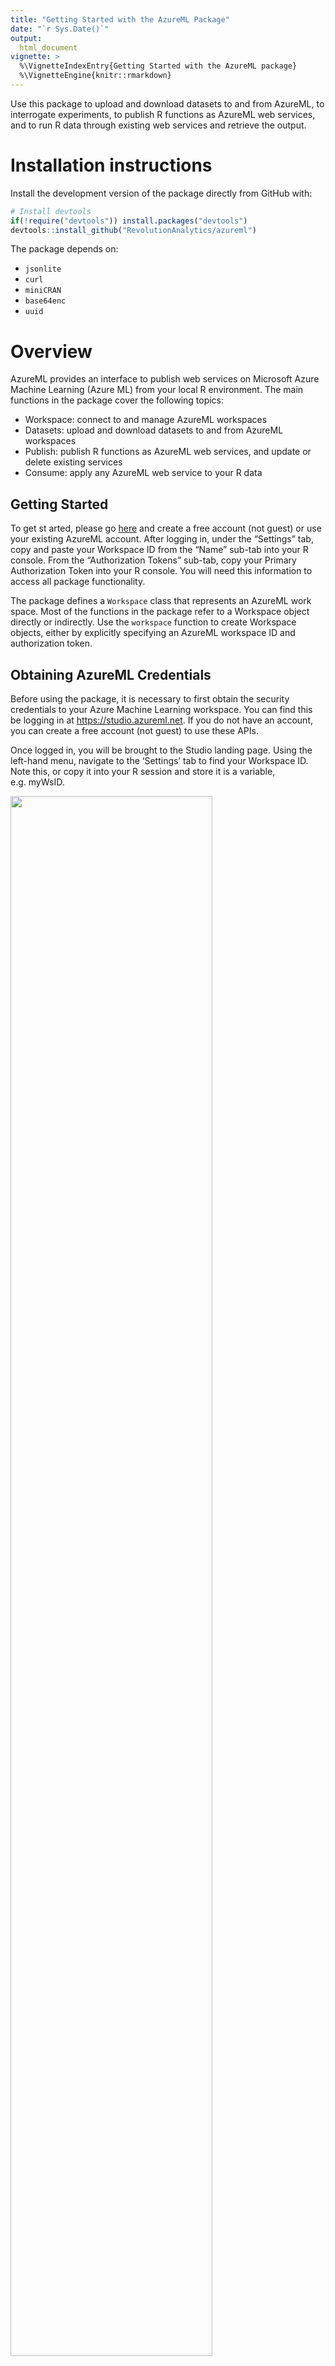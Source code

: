```yaml
---
title: "Getting Started with the AzureML Package"
date: "`r Sys.Date()`"
output:
  html_document
vignette: >
  %\VignetteIndexEntry{Getting Started with the AzureML package}
  %\VignetteEngine{knitr::rmarkdown}
---
```


Use this package to upload and download datasets to and from AzureML, to interrogate experiments, to publish R functions as AzureML web services, and to run R data through existing web services and retrieve the output.

# Installation instructions

Install the development version of the package directly from GitHub with:

```r
# Install devtools
if(!require("devtools")) install.packages("devtools")
devtools::install_github("RevolutionAnalytics/azureml")
```

The package depends on:

- `jsonlite`
- `curl`
- `miniCRAN`
- `base64enc`
- `uuid`


# Overview

AzureML provides an interface to publish web services on Microsoft Azure Machine Learning (Azure ML) from your local R environment. The main functions in the package cover the following topics:

- Workspace: connect to and manage AzureML workspaces
- Datasets: upload and download datasets to and from AzureML workspaces
- Publish: publish R functions as AzureML web services, and update or delete
   existing services
- Consume: apply any AzureML web service to your R data

## Getting Started

To get st arted, please go [here](https://studio.azureml.net) and create a free account (not guest) or use your existing AzureML account.  After logging in, under the "Settings" tab, copy and paste your Workspace ID from the "Name" sub-tab into your R console. From the "Authorization Tokens" sub-tab, copy your Primary Authorization Token into your R console. You will need this information to access all package functionality.

The package defines a `Workspace` class that represents an AzureML work space. Most of the functions in the package refer to a Workspace object directly or indirectly. Use the `workspace` function to create Workspace objects, either by explicitly specifying an AzureML workspace ID and authorization token.

## Obtaining AzureML Credentials

Before using the package, it is necessary to first obtain the security credentials to your Azure Machine Learning workspace. You can find this be logging in at [https://studio.azureml.net](Azure ML web site). If you do not have an account, you can create a free account (not guest) to use these APIs.

Once logged in, you will be brought to the Studio landing page. Using the left-hand menu, navigate to the 'Settings' tab to find your Workspace ID. Note this, or copy it into your R session and store it is a variable, e.g. myWsID.

<img src="workspaceID.png" width="80%">

Next, within the 'Settings' tab, use the overhead menu to navigate to the 'Authorization Tokens' tab and similarly note your Primary Authorization Token.

<img src="authToken.png" width="80%">

```r
library(AzureML)
ws <- workspace(
  id = "your workspace ID",
  auth = "your authorization token"
)
```

or alternatively create a file in `~/.azureml/settings.json` with the JSON structure (`api_endpoint` and `management_endpoint` are optional):

```json
{"workspace": {
   "id"                  : "test_id",
   "authorization_token" : "test_token",
   "api_endpoint"        : "api_endpoint",
   "management_endpoint" : "management_endpoint"
}}
```

See `?workspace` for more details.

## Examining workspace datasets, experiments and services

The `datasets()`, `experiments()`, and `services()` functions return data frames that contain information about those objects available in the workspace.

The package caches R data frames describing available datasets, experiments and services in the workspace environment. That cache can be refreshed at any time with the `refresh` function. Data frames make it relatively easy to sort and filter the datasets, experiments, and servies in arbitrary ways.  The functions also include filtering options for specific and common filters, like looking up something by name.

Use the `download.datasets` and `upload.dataset` functions to download or upload data between R and your Azure workspace. The `download.intermediate.dataset` function can download ephemeral data from a port in an experiment that is not explicitly stored in your Azure workspace.

Use `delete.datasets` to remove and delete datasets from the workspace.

The `endpoints` function describes Azure web service endpoints, and works with supporting help functions like `discoverSchema` and `endpointHelp`.

The `publishWebService` function publishes a custom R function as an AzureML web service, available for use by any client. The `updateWebService` and `deleteWebServce` update or delete existing web services, respectively.

Use the `consume` function to evaluate an Azure ML web service with uploaded R data.

# Examples

Work with the AzureML package begins by defining a workspace object. The example below uses the configured workspace ID and authorization token in the `~/.azureml/settings.json` file.  Alternatively specify these settings explicitly in the `workspace` function as outlined above. All of the examples require this step.

```r
library(AzureML)
ws <- workspace()
ws
```

## Datasets

AzureML 'datasets' correspond more or less to R data frames. The AzureML package defines four basic dataset operations: list, upload, download, and delete.

### List available datasets

The following example illustrates listing available datasets in your workspace.

```r
head(datasets(ws))

# Or, equivalently:
head(ws$datasets)
```

The list of datasets is presented as an a R data frame with class `datasets()`. Its print method shows a summary of the datasets, along with all of the available variables. Use any normal R data frame operation to manipulate the datasets. For example, to see the "Owner" value of each dataset:

```r
ws$datasets$Owner
```

### Downloading datasets

The next example illustrates downloading a specific  dataset named "Airport Codes Dataset" from AzureML to your R session. This dataset is presented by AzureML as a "Generic CSV" dataset, and will be parsed by R's `read.table()` function. (Other formats are parsed by an appropriate parser, for example `read.arff()`.) The example illustrates passing additional arguments to the `read.table()` function used to parse the data from AzureML in this case.

```r
airports <- download.datasets(ws, name = "Airport Codes Dataset", quote="\"")
head(airports)
```

You can use `download.datasets()` to download more than one dataset as a time, returning the results in a list of data frames.

### Uploading R data frames as AzureML datasets and deleting datasets

Use the `upload.dataset()` function to upload R data frames to AzureML.


```r
# Remove dataset if it exists, otherwise we get an error on upload
if("Air quality" %in% datasets(ws, filter = "my")$Name){
   delete.datasets(ws, name = "Air quality")
}
```

```r
upload.dataset(airquality, ws, name = "Air quality")

# Let's see what we've got:
head(download.datasets(ws, name = "Air quality"))
```

Delete one or more AzureML datasets with `delete.datasets()`:

```r
delete.datasets(ws, name="Air quality")
```


## Experiments

Use the `experiments()` function or simply use the `ws$experiments` data frame directly to list details about experiments in your AzureML workspace. The `experiments()` function optionally filters experiments by ownership.

```r
e <- experiments(ws, filter = "samples")
head(e)
```

The `ws$experiments` object is just an R data frame with class `experiments()`. Its print method shows a summary of the avilable experiments, but it can otherwise be manipulated like a normal R data frame.

The list of experiments in your workspace is cached in the workspace environment.  Use the `refresh` function to explicitly update the cache at any time, for example:

```r
refresh(ws, "experiments")
```


## Web Services

The AzureML package helps you to publish R functions as AzureML web services that can be consumed anywhere. You can also use the AzureML package to run R data through an existing web service and collect the output.
